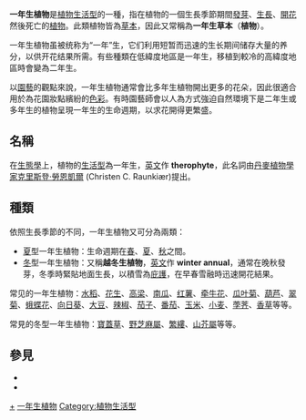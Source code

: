 {{Expand|time=2013-02-14T08:21:26+00:00 }}
{{Redirect2|一年生|2016年播出的泰国BL偶像剧|一年生 (泰國電視劇)}}
'''一年生植物'''是[[植物|植物]][[生活型|生活型]]的一種，指在植物的一個生長季節期間[[發芽|發芽]]、[[成長|生長]]、[[開花|開花]]然後死亡的[[植物|植物]]。此類植物皆為[[草本|草本]]，因此又常稱為'''一年生草本'''（'''植物'''）。

一年生植物虽被统称为“一年”生，{{Fact|实际上的生命周期差异相当大。寿命较短的可能只有两三个月，较长的则可能超过一年。|time=2017-08-24}}它们利用短暂而迅速的生长期间储存大量的养分，以供开花结果所需。有些種類在低緯度地區是一年生，移植到較冷的高緯度地區時會變為二年生。

以[[園藝|園藝]]的觀點來說，一年生植物通常會比多年生植物開出更多的花朵，因此很適合用於為花園妝點繽紛的[[色彩|色彩]]。有時園藝師會以人為方式強迫自然環境下是二年生或多年生的植物呈現一年生的生命週期，以求花開得更繁盛。

== 名稱 ==
在[[生態學|生態學]]上，植物的[[生活型|生活型]]為一年生，[[英文|英文]]作 '''therophyte'''，此名詞由[[丹麥|丹麥]][[植物學家|植物學家]][[克里斯登·勞恩凱爾|克里斯登·勞恩凱爾]] (Christen C. Raunkiær)提出。

== 種類 ==
依照生長季節的不同，一年生植物又可分為兩類：

* [[夏|夏]]型一年生植物：生命週期在[[春|春]]、[[夏|夏]]、[[秋|秋]]之間。
* [[冬|冬]]型一年生植物：又稱'''越冬生植物'''，[[英文|英文]]作 '''winter annual'''，通常在晚秋發芽，冬季時緊貼地面生長，以積雪為[[庇護|庇護]]，在早春雪融時迅速開花結果。

常见的一年生植物：[[水稻|水稻]]、[[花生|花生]]、[[高粱|高梁]]、[[南瓜|南瓜]]、[[红薯|红薯]]、[[牵牛花|牵牛花]]、[[瓜叶菊|瓜叶菊]]、[[葫芦|葫芦]]、[[翠菊|翠菊]]、[[蛾蝶花|蛾蝶花]]、[[向日葵|向日葵]]、[[大豆|大豆]]、[[辣椒|辣椒]]、[[茄子|茄子]]、[[番茄|番茄]]、[[玉米|玉米]]、[[小麦|小麦]]、[[荸荠|荸荠]]、[[香草|香草]]等等。

常見的冬型一年生植物：[[寶蓋草|寶蓋草]]、[[野芝麻屬|野芝麻屬]]、[[繁縷|繁縷]]、[[山芥屬|山芥屬]]等等。

== 參見 ==
* {{链解|二年生植物}}
* {{链解|多年生植物}}

{{Authority control}}
[[Category:草本植物|+]]
[[Category:一年生植物|]]
[[Category:植物生活型|Category:植物生活型]]